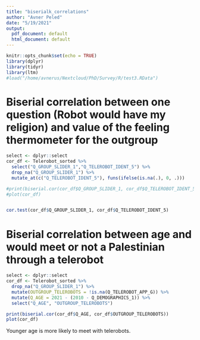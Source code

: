 ---
title: "biserialk_correlations"
author: "Avner Peled"
date: "5/19/2021"
output:
  pdf_document: default
  html_document: default
---

```{r setup, include=FALSE}
knitr::opts_chunk$set(echo = TRUE)
library(dplyr)
library(tidyr)
library(ltm)
#load("/home/avnerus/Nextcloud/PhD/Survey/R/test3.RData")
```


# Biserial correlation between one question (Robot would have my religion) and value of the feeling thermometer for the outgroup

```{r}
select <- dplyr::select
cor_df <- Telerobot_sorted %>% 
  select("Q_GROUP_SLIDER_1","Q_TELEROBOT_IDENT_5") %>%
  drop_na("Q_GROUP_SLIDER_1") %>%
  mutate_at(c("Q_TELEROBOT_IDENT_5"), funs(ifelse(is.na(.), 0, .)))

#print(biserial.cor(cor_df$Q_GROUP_SLIDER_1, cor_df$Q_TELEROBOT_IDENT_5))
#plot(cor_df)


cor.test(cor_df$Q_GROUP_SLIDER_1, cor_df$Q_TELEROBOT_IDENT_5)

````
# Biserial correlation between age and would meet or not a Palestinian through a telerobot

```{r}
select <- dplyr::select
cor_df <- Telerobot_sorted %>% 
  drop_na("Q_GROUP_SLIDER_1") %>%
  mutate(OUTGROUP_TELEROBOTS = !is.na(Q_TELEROBOT_APP_G)) %>%
  mutate(Q_AGE = 2021 - (2010 - Q_DEMOGRAPHICS_1)) %>%
  select("Q_AGE", "OUTGROUP_TELEROBOTS") 

print(biserial.cor(cor_df$Q_AGE, cor_df$OUTGROUP_TELEROBOTS))
plot(cor_df)
````
Younger age is more likely to meet with telerobots.

